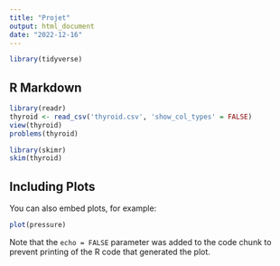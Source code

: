 ```yaml
---
title: "Projet"
output: html_document
date: "2022-12-16"
---
```


```r
library(tidyverse)
```

## R Markdown
```r
library(readr)
thyroid <- read_csv('thyroid.csv', 'show_col_types' = FALSE)
view(thyroid)
problems(thyroid)

```


```r
library(skimr)
skim(thyroid)
```

## Including Plots

You can also embed plots, for example:

```r
plot(pressure)
```

Note that the `echo = FALSE` parameter was added to the code chunk to prevent printing of the R code that generated the plot.
